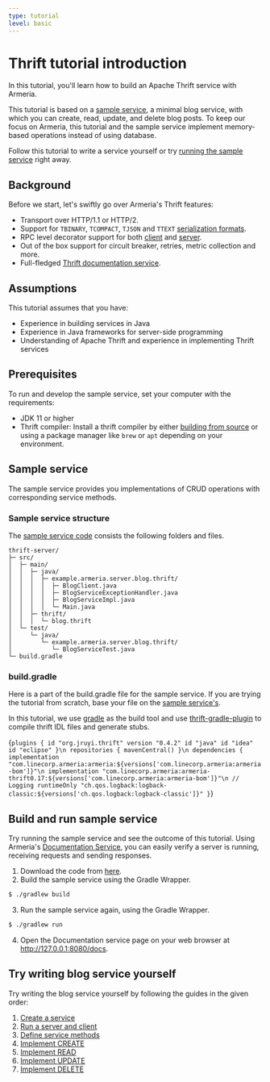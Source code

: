 ```yaml
---
type: tutorial
level: basic
---
```



# Thrift tutorial introduction

In this tutorial, you'll learn how to build an Apache Thrift service with Armeria.

This tutorial is based on a [sample service](#sample-service), a minimal blog service, with which you can create, read, update, and delete blog posts.
To keep our focus on Armeria, this tutorial and the sample service implement memory-based operations instead of using database.

Follow this tutorial to write a service yourself or try [running the sample service](#build-and-run-sample-service) right away.

## Background

Before we start, let's swiftly go over Armeria's Thrift features:

- Transport over HTTP/1.1 or HTTP/2.
- Support for `TBINARY`, `TCOMPACT`, `TJSON` and `TTEXT` [serialization formats](/docs/server-thrift#serialization-formats).
- RPC level decorator support for both [client](/docs/client-decorator#implementing-decoratinghttpclientfunction-and-decoratingrpcclientfunction)
and [server](/docs/server-decorator#implementing-decoratinghttpservicefunction-and-decoratingrpcservicefunction).
- Out of the box support for circuit breaker, retries, metric collection and more.
- Full-fledged [Thrift documentation service](/docs/server-docservice).

## Assumptions

This tutorial assumes that you have:

- Experience in building services in Java
- Experience in Java frameworks for server-side programming
- Understanding of Apache Thrift and experience in implementing Thrift services

## Prerequisites

To run and develop the sample service, set your computer with the requirements:

* JDK 11 or higher
* Thrift compiler: Install a thrift compiler by either [building from source](https://thrift.apache.org/docs/install/) or using a package manager like `brew` or `apt` depending on your environment.

## Sample service

The sample service provides you implementations of CRUD operations with corresponding service methods.

### Sample service structure

The [sample service code](https://github.com/line/armeria-examples/tree/main/tutorials/thrift) consists the following folders and files.

```
thrift-server/
├─ src/
│  ├─ main/
│  │  ├─ java/
│  │  │  ├─ example.armeria.server.blog.thrift/
│  │  │  │  ├─ BlogClient.java
│  │  │  │  ├─ BlogServiceExceptionHandler.java
│  │  │  │  ├─ BlogServiceImpl.java
│  │  │  │  └─ Main.java
│  │  ├─ thrift/
│  │  │  └─ blog.thrift
│  └─ test/
│     └─ java/
│        └─ example.armeria.server.blog.thrift/
│           └─ BlogServiceTest.java
└─ build.gradle
```

### build.gradle

Here is a part of the build.gradle file for the sample service.
If you are trying the tutorial from scratch, base your file on the [sample service's](https://github.com/line/armeria-examples/blob/main/tutorials/thrift/build.gradle).

<Tip>

In this tutorial, we use [gradle](https://gradle.org/) as the build tool and use [thrift-gradle-plugin](https://plugins.gradle.org/plugin/org.jruyi.thrift) to compile thrift IDL files and generate stubs.

</Tip>

<CodeBlock language="groovy" filename="build.gradle">{`
plugins {
    id "org.jruyi.thrift" version "0.4.2"
    id "java"
    id "idea"
    id "eclipse"
}\n
repositories {
  mavenCentral()
}\n
dependencies {
  implementation "com.linecorp.armeria:armeria:${versions['com.linecorp.armeria:armeria-bom']}"\n
  implementation "com.linecorp.armeria:armeria-thrift0.17:${versions['com.linecorp.armeria:armeria-bom']}"\n
  // Logging
  runtimeOnly "ch.qos.logback:logback-classic:${versions['ch.qos.logback:logback-classic']}"
}
`}</CodeBlock>

## Build and run sample service

Try running the sample service and see the outcome of this tutorial.
Using Armeria's [Documentation Service](/docs/server-docservice), you can easily verify a server is running, receiving requests and sending responses.

1. Download the code from [here](https://github.com/line/armeria-examples/tree/main/tutorials/thrift).
2. Build the sample service using the Gradle Wrapper.
  ```bash
  $ ./gradlew build
  ```
3. Run the sample service again, using the Gradle Wrapper.
  ```bash
  $ ./gradlew run
  ```
4. Open the Documentation service page on your web browser at http://127.0.0.1:8080/docs.

## Try writing blog service yourself

Try writing the blog service yourself by following the guides in the given order:

1. [Create a service](/tutorials/thrift/blog/create-service)
2. [Run a server and client](/tutorials/thrift/blog/run-server-and-client)
3. [Define service methods](/tutorials/thrift/blog/define-service-methods)
4. [Implement CREATE](/tutorials/thrift/blog/implement-create)
5. [Implement READ](/tutorials/thrift/blog/implement-read)
6. [Implement UPDATE](/tutorials/thrift/blog/implement-update)
7. [Implement DELETE](/tutorials/thrift/blog/implement-delete)
